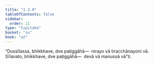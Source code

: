 ```yaml
---
title: "1.3.9"
tableOfContents: false
sidebar:
  order: 11
type: "tipitaka"
basket: "su"
book: "a2"
---
```



<DynamicBreadcrumb />

<Division number="30" book="a2">

<Paragraph number="65" book="a2">
“Dussīlassa, bhikkhave, dve paṭiggāhā—  nirayo vā tiracchānayoni vā.
</Paragraph>

<Paragraph number="66" book="a2">
Sīlavato, bhikkhave, dve paṭiggāhā—  devā vā manussā vā”ti.
</Paragraph>
</Division>